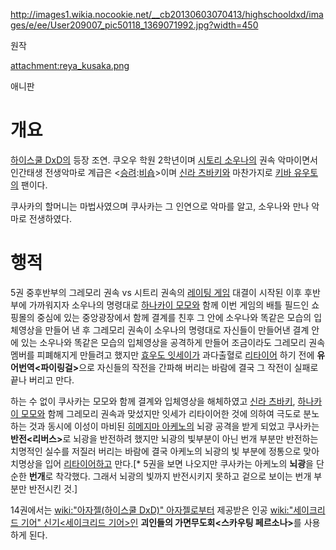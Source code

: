 {{{+1 草下 憐耶(くさか れや)}}} 

http://images1.wikia.nocookie.net/__cb20130603070413/highschooldxd/images/e/ee/User209007_pic50118_1369071992.jpg?width=450

원작

attachment:reya_kusaka.png

애니판

= 개요 =
[[하이스쿨 DxD]]의 등장 조연. 
쿠오우 학원 2학년이며 [[시토리 소우나]]의 권속 악마이면서 인간태생 전생악마로 계급은 <[[승려]]:[[비숍]]>이며 [[신라 츠바키]]와 마찬가지로 [[키바 유우토]]의 팬이다. 

쿠사카의 할머니는 마법사였으며 쿠사카는 그 인연으로 악마를 알고, 소우나와 만나 악마로 전생하였다. 

= 행적 =
5권 중후반부의 그레모리 권속 vs 시트리 권속의 [[레이팅 게임]] 대결이 시작된 이후 후반부에 가까워지자 소우나의 명령대로 [[하나카이 모모]]와 함께 이번 게임의 배틀 필드인 쇼핑몰의 중심에 있는 중앙광장에서 함께 결계를 친후 그 안에 소우나와 똑같은 모습의 입체영상을 만들어 낸 후 그레모리 권속이 소우나의 명령대로 자신들이 만들어낸 결계 안에 있는 소우나와 똑같은 모습의 입체영상을 공격하게 만들어 조금이라도 그레모리 권속 멤버를 피폐해지게 만들려고 했지만 [[효우도 잇세이]]가 과다출혈로 [[리타이어]] 하기 전에 '''유어번역<파이링걸>'''으로 자신들의 작전을 간파해 버리는 바람에 결국 그 작전이 실패로 끝나 버리고 만다.

하는 수 없이 쿠사카는 모모와 함께 결계와 입체영상을 해체하였고 [[신라 츠바키]], [[하나카이 모모]]와 함께 그레모리 권속과 맞섰지만 잇세가 리타이어한 것에 의하여 극도로 분노하는 것과 동시에 이성이 마비된 [[히메지마 아케노]]의 뇌광 공격을 받게 되었고 쿠사카는 '''반전<리버스>'''로 뇌광을 반전하려 했지만 뇌광의 빛부분이 아닌 번개 부분만 반전하는 치명적인 실수를 저질러 버리는 바람에 결국 아케노의 뇌광의 빛 부분에 정통으로 맞아 치명상을 입어 [[리타이어]]하고 만다.[* 5권을 보면 나오지만 쿠사카는 아케노의 '''뇌광'''을 단순한 '''번개'''로 착각했다. 그래서 뇌광의 빛까지 반전시키지 못하고 겉으로 보이는 번개 부분만 반전시킨 것.]

14권에서는 [[wiki:"아자젤(하이스쿨 DxD)" 아자젤]]로부터 제공받은 인공 [[wiki:"세이크리드 기어" 신기<세이크리드 기어>]]인 '''괴인들의 가면무도회<스카우팅 페르소나>'''를 사용하게 된다.
